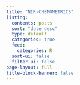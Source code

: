 ```yaml
---
title: "NIR-CHEMOMETRICS"
listing:
  contents: posts
  sort: "date desc"
  type: default
  categories: true
  feed: 
    categories: R
  sort-ui: false
  filter-ui: false
page-layout: full
title-block-banner: false
---
```

